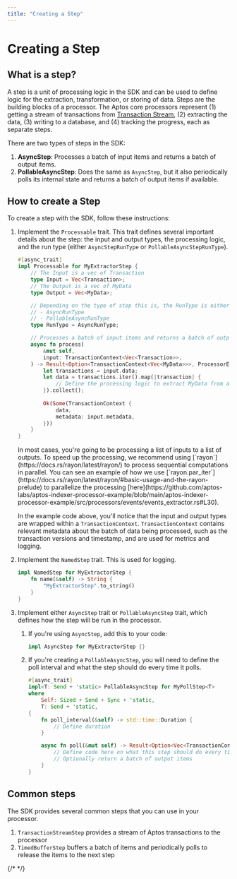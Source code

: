 ```yaml
---
title: "Creating a Step"
---
```


# Creating a Step

## What is a step?
A step is a unit of processing logic in the SDK and can be used to define logic for the extraction, transformation, or storing of data. 
Steps are the building blocks of a processor.
The Aptos core processors represent (1) getting a stream of transactions from [Transaction Stream](../../txn-stream.mdx), (2) extracting the data, (3) writing to a database, and (4) tracking the progress, each as separate steps.  

There are two types of steps in the SDK:
1. **AsyncStep**: Processes a batch of input items and returns a batch of output items.
2. **PollableAsyncStep**: Does the same as `AsyncStep`, but it also periodically polls its internal state and returns a batch of output items if available.

## How to create a Step
To create a step with the SDK, follow these instructions:

1. Implement the `Processable` trait. This trait defines several important details about the step: the input and output types, the processing logic, and the run type (either `AsyncStepRunType` or `PollableAsyncStepRunType`).
    
    ```rust
    #[async_trait]
    impl Processable for MyExtractorStep {
        // The Input is a vec of Transaction 
        type Input = Vec<Transaction>;
        // The Output is a vec of MyData
        type Output = Vec<MyData>;

        // Depending on the type of step this is, the RunType is either
        // - AsyncRunType
        // - PollableAsyncRunType
        type RunType = AsyncRunType;
    
    	// Processes a batch of input items and returns a batch of output items.
        async fn process(
            &mut self,
            input: TransactionContext<Vec<Transaction>>,
        ) -> Result<Option<TransactionContext<Vec<MyData>>>, ProcessorError> {
            let transactions = input.data;
            let data = transactions.iter().map(|transaction| {
                // Define the processing logic to extract MyData from a Transaction
            }).collect();
            
            Ok(Some(TransactionContext {
                data,
                metadata: input.metadata,
            }))
        }
    }
    ```

    
    <Callout type="info">
        In most cases, you're going to be processing a list of inputs to a list of outputs.
        To speed up the processing, we recommend using [`rayon`](https://docs.rs/rayon/latest/rayon/) to process sequential computations in parallel.
        You can see an example of how we use [`rayon.par_iter`](https://docs.rs/rayon/latest/rayon/#basic-usage-and-the-rayon-prelude) to parallelize the processing [here](https://github.com/aptos-labs/aptos-indexer-processor-example/blob/main/aptos-indexer-processor-example/src/processors/events/events_extractor.rs#L30).
    </Callout>

    In the example code above, you'll notice that the input and output types are wrapped within a `TransactionContext`.
    `TransactionContext` contains relevant metadata about the batch of data being processed, such as the transaction versions and timestamp, and are used for metrics and logging. 
    
2. Implement the `NamedStep` trait. This is used for logging.
    
    ```rust
    impl NamedStep for MyExtractorStep {
        fn name(&self) -> String {
            "MyExtractorStep".to_string()
        }
    }
    ```
    
3. Implement either `AsyncStep` trait or `PollableAsyncStep` trait, which defines how the step will be run in the processor.
    1. If you're using `AsyncStep`, add this to your code:
        
        ```rust        
        impl AsyncStep for MyExtractorStep {}
        ```
        
    2. If you're creating a `PollableAsyncStep`, you will need to define the poll interval and what the step should do every time it polls.
        
        ```rust        
        #[async_trait]
        impl<T: Send + 'static> PollableAsyncStep for MyPollStep<T>
        where
            Self: Sized + Send + Sync + 'static,
            T: Send + 'static,
        {
            fn poll_interval(&self) -> std::time::Duration {
                // Define duration
            }
        
            async fn poll(&mut self) -> Result<Option<Vec<TransactionContext<T>>>, ProcessorError> {
                // Define code here on what this step should do every time it polls
                // Optionally return a batch of output items
            }
        }
        ```

## Common steps

The SDK provides several common steps that you can use in your processor. 

1. `TransactionStreamStep` provides a stream of Aptos transactions to the processor
2. `TimedBufferStep` buffers a batch of items and periodically polls to release the items to the next step

{/* <!-- Add the rest of the common SDK steps --> */}